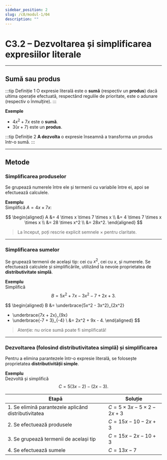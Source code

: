 ```yaml
---
sidebar_position: 2
slug: /c8/modul-1/04
description: ""
---
```


# C3.2 – Dezvoltarea și simplificarea expresiilor literale

---

## Sumă sau produs

:::tip Definiție 1
O expresie literală este o **sumă** (respectiv un **produs**) dacă ultima operație efectuată, respectând regulile de prioritate, este o adunare (respectiv o înmulțire).
:::

**Exemple**
- $4x^2 + 7x$ este o **sumă**.
- $3(x + 7)$ este un **produs**.

:::tip Definiție 2
**A dezvolta** o expresie înseamnă a transforma un produs într-o sumă.
:::

---

## Metode

### Simplificarea produselor

Se grupează numerele între ele și termenii cu variabile între ei, apoi se efectuează calculele.

**Exemplu**  
Simplifică $A = 4x \times 7x$:

$$
\begin{aligned}
A &= 4 \times x \times 7 \times x \\
  &= 4 \times 7 \times x \times x \\
  &= 28 \times x^2 \\
  &= 28x^2.
\end{aligned}
$$

> La început, poți rescrie explicit semnele $\times$ pentru claritate.

---

### Simplificarea sumelor

Se grupează termenii de același tip: cei cu $x^2$, cei cu $x$, și numerele. Se efectuează calculele și simplificările, utilizând la nevoie proprietatea de **distributivitate simplă**.

**Exemplu**  
Simplifică
$$
B = 5x^2 + 7x - 3x^2 - 7 + 2x + 3.
$$

$$
\begin{aligned}
B &= \underbrace{5x^2 - 3x^2}_{2x^2}
   + \underbrace{7x + 2x}_{9x}
   + \underbrace{-7 + 3}_{-4} \\
  &= 2x^2 + 9x - 4.
\end{aligned}
$$

> Atenție: nu orice sumă poate fi simplificată!

---

### Dezvoltarea (folosind distributivitatea simplă) și simplificarea

Pentru a elimina parantezele într-o expresie literală, se folosește proprietatea **distributivității simple**.

**Exemplu**  
Dezvoltă și simplifică
$$
C = 5(3x - 2) - (2x - 3).
$$

| Etapă | Soluție |
|-------|--------|
| 1. Se elimină parantezele aplicând distributivitatea | $C = 5 \times 3x - 5 \times 2 - 2x + 3$ |
| 2. Se efectuează produsele | $C = 15x - 10 - 2x + 3$ |
| 3. Se grupează termenii de același tip | $C = 15x - 2x - 10 + 3$ |
| 4. Se efectuează sumele | $C = 13x - 7$ |

